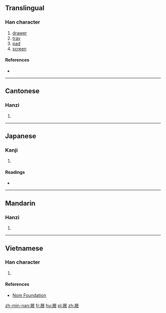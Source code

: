 {{also|屉}}
==Translingual==

===Han character===
{{Han char|rn=44|rad=尸|as=08|sn=11|four=77217|canj=SHOT|ids=⿸尸⿰彳世}}

# [[drawer]]
# [[tray]]
# [[pad]]
# [[screen]]

====References====
* {{Han ref|kx=0302.260|dkj=07735|dj=0600.070|hdz=20977.140|uh=5C5C|ud=23644|bh=B150|bd=45392}}

----

==Cantonese==

===Hanzi===
{{yue-hanzi|jyut=|y=tai3|sim=屉}}

# {{defn|lang=yue|sort=尸08}}

----

==Japanese==

===Kanji===
{{ja-kanji|grade=|rs=尸08}}

# {{defn|lang=ja|sort=尸08}}

====Readings====
* {{ja-readings|on=[[てい]] (tei), [[たい]] (tai)|kun=[[くつしき]] (kutsushiki), [[しきわら]] (shikiwara)}}

----

==Mandarin==

===Hanzi===
{{cmn-hanzi|sim=屉|pin=[[tì]] ([[ti4]]), [[zhǔ]] ([[zhu3]])|wg=t'i<sup>4</sup>, chu<sup>3</sup>}}

# {{defn|lang=cmn|sort=尸08}}

----

==Vietnamese==

===Han character===
{{vi-readings|rs=尸08|hanviet=thế}}

# {{defn|lang=vi|sort=尸08}}

====References====
* [http://nomfoundation.org/common/nom_details.php?codepoint=5c5c Nom Foundation]

[[zh-min-nan:屜]]
[[fr:屜]]
[[hu:屜]]
[[pl:屜]]
[[zh:屜]]